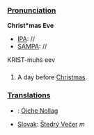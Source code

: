 ===[[Pronunciation]]===

'''Christ*mas Eve'''
*[[IPA]]: //
*[[SAMPA]]: //
KRIST-muhs eev
===[[]]===

#A day before [[Christmas]].
===[[Translations]]===
*{{ga}}: [[Óiche Nollag]]
*[[Slovak]]: [[Štedrý Večer]] ''m''
